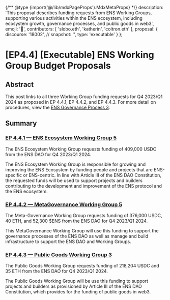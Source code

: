 {/** @type {import('@/lib/mdxPageProps').MdxMetaProps} */}
    description: 'This proposal describes funding requests from ENS Working Groups, supporting various activities within the ENS ecosystem, including ecosystem growth, governance processes, and public goods in web3.',
    emoji: '📖',
    contributors: [
        'slobo.eth',
        'katherin',
        'coltron.eth'
    ],
    proposal: {
        discourse: '18002',
        // snapshot: '',
        type: 'executable'
    }
};

# [EP4.4] [Executable] ENS Working Group Budget Proposals

## Abstract

This post links to all three Working Group funding requests for Q4 2023/Q1 2024 as proposed in EP 4.4.1, EP 4.4.2, and EP 4.4.3. For more detail on procedures, view the [ENS Governance Process 3](https://docs.ens.domains/v/governance/process).

## Summary

### [EP 4.4.1 — ENS Ecosystem Working Group 5](https://snapshot.org/#/ens.eth/proposal/0x12a2abca291496c7e990d099240b4c995099dc0fb85767e04f22b9496e953799)

The ENS Ecosystem Working Group requests funding of 409,000 USDC from the ENS DAO for Q4 2023/Q1 2024.

The ENS Ecosystem Working Group is responsible for growing and improving the ENS Ecosystem by funding people and projects that are ENS-specific or ENS-centric. In line with Article III of the ENS DAO Constitution, the requested funds will be used to support projects and builders contributing to the development and improvement of the ENS protocol and the ENS ecosystem.

### [EP 4.4.2 — MetaGovernance Working Group 5](https://snapshot.org/#/ens.eth/proposal/0x5c0d103911aaaa64ee33fc35aa30bffd7c1ca04ac2df85fb274414732c45a6f9)

The Meta-Governance Working Group requests funding of 376,000 USDC, 40 ETH, and 52,300 $ENS from the ENS DAO for Q4 2023/Q1 2024.

This MetaGovernance Working Group will use this funding to support the governance processes of the ENS DAO as well as manage and build infrastructure to support the ENS DAO and Working Groups.

### [EP 4.4.3 — Public Goods Working Group 3](https://snapshot.org/#/ens.eth/proposal/0x0a7bec3cd182dadbd043e77cf7a610a6e33c5228fabe407cb89c632b578b83a9)

The Public Goods Working Group requests funding of 218,204 USDC and 35 ETH from the ENS DAO for Q4 2023/Q1 2024.

The Public Goods Working Group will be use this funding to support projects and builders as provisioned by Article III of the ENS DAO Constitution, which provides for the funding of public goods in web3.
